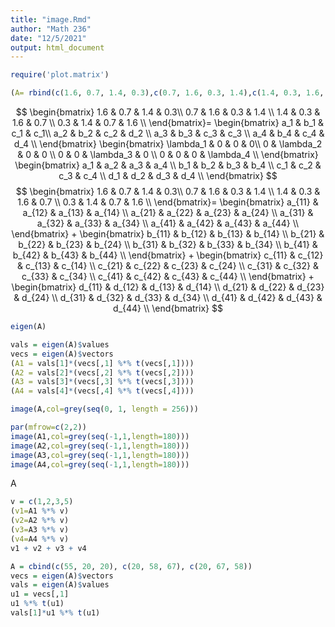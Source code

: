 ```yaml
---
title: "image.Rmd"
author: "Math 236"
date: "12/5/2021"
output: html_document
---
```


```r
require('plot.matrix')
```


```r
(A= rbind(c(1.6, 0.7, 1.4, 0.3),c(0.7, 1.6, 0.3, 1.4),c(1.4, 0.3, 1.6, 0.7),c(0.3, 1.4, 0.7, 1.6)))
```
$$
\begin{bmatrix} 
1.6 & 0.7 & 1.4 & 0.3\\ 0.7 & 1.6 & 0.3 & 1.4 \\ 1.4 & 0.3 & 1.6 & 0.7 \\ 0.3 & 1.4 & 0.7 & 1.6 \\
\end{bmatrix}=
\begin{bmatrix} 
a_1 & b_1 & c_1 & c_1\\ a_2 & b_2 & c_2 & d_2 \\ a_3 & b_3 & c_3 & c_3 \\ a_4 & b_4 & c_4 & d_4 \\
\end{bmatrix}
\begin{bmatrix} 
\lambda_1 & 0 & 0 & 0\\ 0 & \lambda_2 & 0 & 0 \\ 0 & 0 & \lambda_3 & 0 \\ 0 & 0 & 0 & \lambda_4 \\
\end{bmatrix}
\begin{bmatrix} 
a_1 & a_2 & a_3 & a_4 \\ b_1 & b_2 & b_3 & b_4  \\ c_1 & c_2 & c_3 & c_4  \\ d_1 & d_2 & d_3 & d_4  \\
\end{bmatrix}
$$
$$
\begin{bmatrix} 
1.6 & 0.7 & 1.4 & 0.3\\ 0.7 & 1.6 & 0.3 & 1.4 \\ 1.4 & 0.3 & 1.6 & 0.7 \\ 0.3 & 1.4 & 0.7 & 1.6 \\
\end{bmatrix}=
\begin{bmatrix} 
a_{11} & a_{12} & a_{13} & a_{14} \\ a_{21} & a_{22} & a_{23} & a_{24} \\ a_{31} & a_{32} & a_{33} & a_{34} \\ a_{41} & a_{42} & a_{43} & a_{44} \\
\end{bmatrix}
+
\begin{bmatrix} 
b_{11} & b_{12} & b_{13} & b_{14} \\ b_{21} & b_{22} & b_{23} & b_{24} \\ b_{31} & b_{32} & b_{33} & b_{34} \\ b_{41} & b_{42} & b_{43} & b_{44} \\
\end{bmatrix}
+
\begin{bmatrix} 
c_{11} & c_{12} & c_{13} & c_{14} \\ c_{21} & c_{22} & c_{23} & c_{24} \\ c_{31} & c_{32} & c_{33} & c_{34} \\ c_{41} & c_{42} & c_{43} & c_{44} \\
\end{bmatrix}
+
\begin{bmatrix} 
d_{11} & d_{12} & d_{13} & d_{14} \\ d_{21} & d_{22} & d_{23} & d_{24} \\ d_{31} & d_{32} & d_{33} & d_{34} \\ d_{41} & d_{42} & d_{43} & d_{44} \\
\end{bmatrix}
$$


```r
eigen(A)
```


```r
vals = eigen(A)$values
vecs = eigen(A)$vectors
(A1 = vals[1]*(vecs[,1] %*% t(vecs[,1])))
(A2 = vals[2]*(vecs[,2] %*% t(vecs[,2])))
(A3 = vals[3]*(vecs[,3] %*% t(vecs[,3])))
(A4 = vals[4]*(vecs[,4] %*% t(vecs[,4])))
```

```r
image(A,col=grey(seq(0, 1, length = 256)))
```
```r
par(mfrow=c(2,2)) 
image(A1,col=grey(seq(-1,1,length=180)))
image(A2,col=grey(seq(-1,1,length=180)))
image(A3,col=grey(seq(-1,1,length=180)))
image(A4,col=grey(seq(-1,1,length=180)))
```
A

```r
v = c(1,2,3,5)
(v1=A1 %*% v)
(v2=A2 %*% v)
(v3=A3 %*% v)
(v4=A4 %*% v)
v1 + v2 + v3 + v4
```

```r
A = cbind(c(55, 20, 20), c(20, 58, 67), c(20, 67, 58))
vecs = eigen(A)$vectors
vals = eigen(A)$values
u1 = vecs[,1]
u1 %*% t(u1)
vals[1]*u1 %*% t(u1)
```

